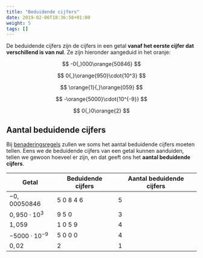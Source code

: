```yaml
---
title: "Beduidende cijfers"
date: 2019-02-06T18:36:58+01:00
weight: 5
tags: []
---
```


De beduidende cijfers zijn de cijfers in een getal **vanaf het eerste cijfer 
dat verschillend is van nul**. Ze zijn hieronder aangeduid in het <Orange>oranje</Orange>:


$$
-0{,}000\orange{50846}
$$


$$
0{,}\orange{950}\cdot{10^3}
$$


$$
\orange{1}{,}\orange{059}
$$


$$
-\orange{5000}\cdot{10^{-9}}
$$


$$
0{,}0\orange{2}
$$


## Aantal beduidende cijfers

Bij [benaderingsregels](../benaderingsregels) zullen we soms het aantal beduidende cijfers moeten tellen. Eens we de beduidende cijfers van een getal kunnen aanduiden, tellen we gewoon hoeveel er zijn, en dat geeft ons het **aantal beduidende cijfers**.

| Getal                 | Beduidende cijfers | Aantal beduidende cijfers |
| --------------------- | ------------------ | ------------------------- |
| $-0{,}00050846$       | $5\ 0\ 8\ 4\ 6$    | 5                         |
| $0{,}950\cdot{10^3}$  | $9\ 5\ 0$          | 3                         |
| $1{,}059$             | $1\ 0\ 5\ 9$       | 4                         |
| $-5000\cdot{10^{-9}}$ | $5\ 0\ 0\ 0$       | 4                         |
| $0{,}02$              | $2$                | 1                         |
